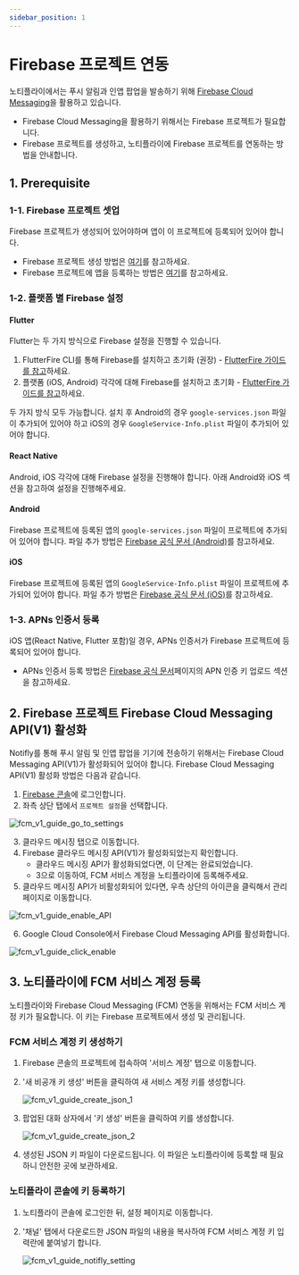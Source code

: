 ```yaml
---
sidebar_position: 1
---
```


# Firebase 프로젝트 연동

노티플라이에서는 푸시 알림과 인앱 팝업을 발송하기 위해 [Firebase Cloud Messaging](https://firebase.google.com/docs/cloud-messaging)을 활용하고 있습니다.

- Firebase Cloud Messaging을 활용하기 위해서는 Firebase 프로젝트가 필요합니다.
- Firebase 프로젝트를 생성하고, 노티플라이에 Firebase 프로젝트를 연동하는 방법을 안내합니다.

## 1. Prerequisite

### 1-1. Firebase 프로젝트 셋업

Firebase 프로젝트가 생성되어 있어야하며 앱이 이 프로젝트에 등록되어 있어야 합니다.

- Firebase 프로젝트 생성 방법은 [여기](https://firebase.google.com/docs/projects/learn-more?hl=ko)를 참고하세요.
- Firebase 프로젝트에 앱을 등록하는 방법은 [여기](https://firebase.google.com/docs/projects/learn-more?hl=ko#add-app)를 참고하세요.

### 1-2. 플랫폼 별 Firebase 설정

#### Flutter

Flutter는 두 가지 방식으로 Firebase 설정을 진행할 수 있습니다.

1. FlutterFire CLI를 통해 Firebase를 설치하고 초기화 (권장) - [FlutterFire 가이드를 참고](https://firebase.flutter.dev/docs/overview#installation)하세요.
2. 플랫폼 (iOS, Android) 각각에 대해 Firebase를 설치하고 초기화 - [FlutterFire 가이드를 참고](https://firebase.flutter.dev/docs/manual-installation/)하세요.

두 가지 방식 모두 가능합니다. 설치 후 Android의 경우 `google-services.json` 파일이 추가되어 있어야 하고 iOS의 경우 `GoogleService-Info.plist` 파일이 추가되어 있어야 합니다.

#### React Native

Android, iOS 각각에 대해 Firebase 설정을 진행해야 합니다. 아래 Android와 iOS 섹션을 참고하여 설정을 진행해주세요.

#### Android

Firebase 프로젝트에 등록된 앱의 `google-services.json` 파일이 프로젝트에 추가되어 있어야 합니다. 파일 추가 방법은 [Firebase 공식 문서 (Android)](https://firebase.google.com/docs/android/setup?hl=ko#add-config-file)를 참고하세요.

#### iOS

Firebase 프로젝트에 등록된 앱의 `GoogleService-Info.plist` 파일이 프로젝트에 추가되어 있어야 합니다. 파일 추가 방법은 [Firebase 공식 문서 (iOS)](https://firebase.google.com/docs/ios/setup?hl=ko#add-config-file)를 참고하세요.

### 1-3. APNs 인증서 등록

iOS 앱(React Native, Flutter 포함)일 경우, APNs 인증서가 Firebase 프로젝트에 등록되어 있어야 합니다.

- APNs 인증서 등록 방법은 [Firebase 공식 문서](https://firebase.google.com/docs/cloud-messaging/ios/client?hl=ko#upload_your_apns_authentication_key)페이지의 APN 인증 키 업로드 섹션을 참고하세요.

## 2. Firebase 프로젝트 Firebase Cloud Messaging API(V1) 활성화

Notifly를 통해 푸시 알림 및 인앱 팝업을 기기에 전송하기 위해서는 Firebase Cloud Messaging API(V1)가 활성화되어 있어야 합니다.
Firebase Cloud Messaging API(V1) 활성화 방법은 다음과 같습니다.

1. [Firebase 콘솔](https://console.firebase.google.com/)에 로그인합니다.
2. 좌측 상단 탭에서 `프로젝트 설정`을 선택합니다.

![fcm_v1_guide_go_to_settings](./image/fcm_v1_guide_go_to_settings.png)

3. 클라우드 메시징 탭으로 이동합니다.
4. Firebase 클라우드 메시징 API(V1)가 활성화되었는지 확인합니다.
   - 클라우드 메시징 API가 활성화되었다면, 이 단계는 완료되었습니다.
   - 3으로 이동하여, FCM 서비스 계정을 노티플라이에 등록해주세요.
5. 클라우드 메시징 API가 비활성화되어 있다면, 우측 상단의 아이콘을 클릭해서 관리페이지로 이동합니다.

![fcm_v1_guide_enable_API](./image/fcm_v1_guide_enable_API.png)

6. Google Cloud Console에서 Firebase Cloud Messaging API를 활성화합니다.

![fcm_v1_guide_click_enable](./image/fcm_v1_guide_click_enable.png)

## 3. 노티플라이에 FCM 서비스 계정 등록

노티플라이와 Firebase Cloud Messaging (FCM) 연동을 위해서는 FCM 서비스 계정 키가 필요합니다. 이 키는 Firebase 프로젝트에서 생성 및 관리됩니다.

### FCM 서비스 계정 키 생성하기

1. Firebase 콘솔의 프로젝트에 접속하여 '서비스 계정' 탭으로 이동합니다.
2. '새 비공개 키 생성' 버튼을 클릭하여 새 서비스 계정 키를 생성합니다.

   ![fcm_v1_guide_create_json_1](./image/fcm_v1_guide_create_json_1.png)

3. 팝업된 대화 상자에서 '키 생성' 버튼을 클릭하여 키를 생성합니다.

   ![fcm_v1_guide_create_json_2](./image/fcm_v1_guide_create_json_2.png)

4. 생성된 JSON 키 파일이 다운로드됩니다. 이 파일은 노티플라이에 등록할 때 필요하니 안전한 곳에 보관하세요.

### 노티플라이 콘솔에 키 등록하기

1. 노티플라이 콘솔에 로그인한 뒤, 설정 페이지로 이동합니다.
2. '채널' 탭에서 다운로드한 JSON 파일의 내용을 복사하여 FCM 서비스 계정 키 입력란에 붙여넣기 합니다.

   ![fcm_v1_guide_notifly_setting](./image/fcm_v1_guide_notifly_setting.png)
